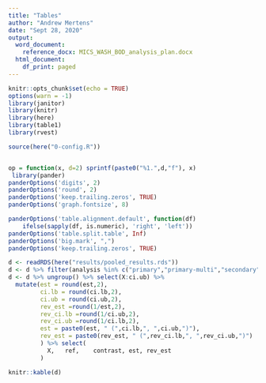```yaml
---
title: "Tables"
author: "Andrew Mertens"
date: "Sept 28, 2020"
output:
  word_document:
    reference_docx: MICS_WASH_BOD_analysis_plan.docx
  html_document:
    df_print: paged
---
```


<!-- output: html_notebook -->
<!-- editor_options:  -->
<!--   chunk_output_type: inline -->



```r
knitr::opts_chunk$set(echo = TRUE)
options(warn = -1) 
library(janitor)
library(knitr)
library(here)
library(table1)
library(rvest)

source(here("0-config.R"))


op = function(x, d=2) sprintf(paste0("%1.",d,"f"), x) 
 library(pander)
panderOptions('digits', 2)
panderOptions('round', 2)
panderOptions('keep.trailing.zeros', TRUE)
panderOptions('graph.fontsize', 8)

panderOptions('table.alignment.default', function(df)
    ifelse(sapply(df, is.numeric), 'right', 'left'))
panderOptions('table.split.table', Inf)
panderOptions('big.mark', ",")
panderOptions('keep.trailing.zeros', TRUE)

```



```r


d <- readRDS(here("results/pooled_results.rds"))
d <- d %>% filter(analysis %in% c("primary","primary-multi","secondary","secondary POU"), country=="Pooled - RE", !is.na(ci.lb), Y=="Diarrhea", adjusted==1)
d <- d %>% ungroup() %>% select(X:ci.ub) %>%
  mutate(est = round(est,2),
         ci.lb = round(ci.lb,2),
         ci.ub = round(ci.ub,2),
         rev_est =round(1/est,2),
         rev_ci.lb =round(1/ci.ub,2),
         rev_ci.ub =round(1/ci.lb,2),
         est = paste0(est, " (",ci.lb,", ",ci.ub,")"),
         rev_est = paste0(rev_est, " (",rev_ci.lb,", ",rev_ci.ub,")")
         ) %>% select(
           X,	ref,	contrast, est, rev_est
         )

knitr::kable(d)

 
 

```

